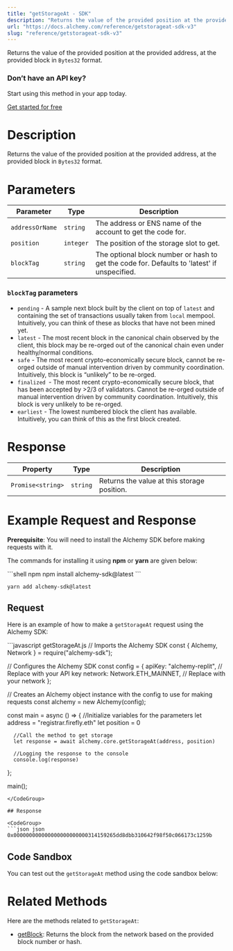```yaml
---
title: "getStorageAt - SDK"
description: "Returns the value of the provided position at the provided address, at the provided block in Bytes32 format."
url: "https://docs.alchemy.com/reference/getstorageat-sdk-v3"
slug: "reference/getstorageat-sdk-v3"
---
```


Returns the value of the provided position at the provided address, at the provided block in `Bytes32` format.

### Don’t have an API key?

Start using this method in your app today.

[Get started for free](https://dashboard.alchemy.com/signup/?a=estimateGas)

# Description

Returns the value of the provided position at the provided address, at the provided block in `Bytes32` format.

# Parameters

| Parameter       | Type      | Description                                                                                 |
| --------------- | --------- | ------------------------------------------------------------------------------------------- |
| `addressOrName` | `string`  | The address or ENS name of the account to get the code for.                                 |
| `position`      | `integer` | The position of the storage slot to get.                                                    |
| `blockTag`      | `string`  | The optional block number or hash to get the code for. Defaults to 'latest' if unspecified. |

### `blockTag` parameters

* `pending` - A sample next block built by the client on top of `latest` and containing the set of transactions usually taken from `local` mempool. Intuitively, you can think of these as blocks that have not been mined yet.
* `latest` - The most recent block in the canonical chain observed by the client, this block may be re-orged out of the canonical chain even under healthy/normal conditions.
* `safe` - The most recent crypto-economically secure block, cannot be re-orged outside of manual intervention driven by community coordination. Intuitively, this block is “unlikely” to be re-orged.
* `finalized `- The most recent crypto-economically secure block, that has been accepted by >2/3 of validators. Cannot be re-orged outside of manual intervention driven by community coordination. Intuitively, this block is very unlikely to be re-orged.
* `earliest` - The lowest numbered block the client has available. Intuitively, you can think of this as the first block created.

# Response

| Property          | Type     | Description                                 |
| ----------------- | -------- | ------------------------------------------- |
| `Promise<string>` | `string` | Returns the value at this storage position. |

# Example Request and Response

**Prerequisite**: You will need to install the Alchemy SDK before making requests with it.

The commands for installing it using **npm** or **yarn** are given below:

<CodeGroup>
  ```shell npm
  npm install alchemy-sdk@latest
  ```

  ```shell yarn
  yarn add alchemy-sdk@latest
  ```
</CodeGroup>

## Request

Here is an example of how to make a `getStorageAt` request using the Alchemy SDK:

<CodeGroup>
  ```javascript getStorageAt.js
  // Imports the Alchemy SDK
  const { Alchemy, Network } = require("alchemy-sdk");

  // Configures the Alchemy SDK
  const config = {
      apiKey: "alchemy-replit", // Replace with your API key
      network: Network.ETH_MAINNET, // Replace with your network
  };

  // Creates an Alchemy object instance with the config to use for making requests
  const alchemy = new Alchemy(config);

  const main = async () => {
      //Initialize variables for the parameters
      let address = "registrar.firefly.eth"
      let position =  0
      
      //Call the method to get storage
      let response = await alchemy.core.getStorageAt(address, position)

      //Logging the response to the console
      console.log(response)
  };

  main();
  ```
</CodeGroup>

## Response

<CodeGroup>
  ```json json
  0x000000000000000000000000314159265dd8dbb310642f98f50c066173c1259b
  ```
</CodeGroup>

## Code Sandbox

You can test out the `getStorageAt` method using the code sandbox below:

# Related Methods

Here are the methods related to `getStorageAt`:

* [getBlock](/reference/getblock-sdk): Returns the block from the network based on the provided block number or hash.
